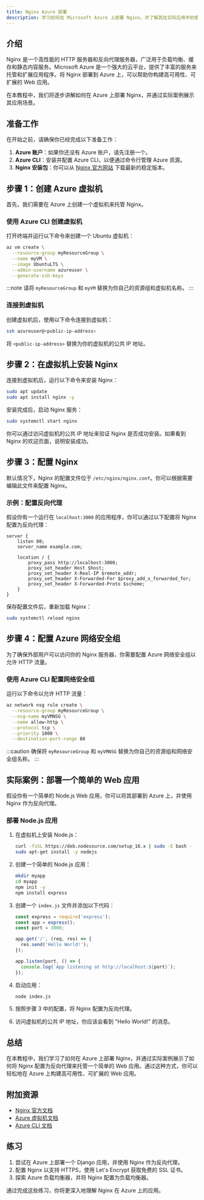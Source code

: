 ```yaml
---
title: Nginx Azure 部署
description: 学习如何在 Microsoft Azure 上部署 Nginx，并了解其在实际应用中的使用场景。
---
```


## 介绍

Nginx 是一个高性能的 HTTP 服务器和反向代理服务器，广泛用于负载均衡、缓存和静态内容服务。Microsoft Azure 是一个强大的云平台，提供了丰富的服务来托管和扩展应用程序。将 Nginx 部署到 Azure 上，可以帮助你构建高可用性、可扩展的 Web 应用。

在本教程中，我们将逐步讲解如何在 Azure 上部署 Nginx，并通过实际案例展示其应用场景。

## 准备工作

在开始之前，请确保你已经完成以下准备工作：

1. **Azure 账户**：如果你还没有 Azure 账户，请先注册一个。
2. **Azure CLI**：安装并配置 Azure CLI，以便通过命令行管理 Azure 资源。
3. **Nginx 安装包**：你可以从 [Nginx 官方网站](https://nginx.org/en/download.html) 下载最新的稳定版本。

## 步骤 1：创建 Azure 虚拟机

首先，我们需要在 Azure 上创建一个虚拟机来托管 Nginx。

### 使用 Azure CLI 创建虚拟机

打开终端并运行以下命令来创建一个 Ubuntu 虚拟机：

```bash
az vm create \
  --resource-group myResourceGroup \
  --name myVM \
  --image UbuntuLTS \
  --admin-username azureuser \
  --generate-ssh-keys
```

:::note
请将 `myResourceGroup` 和 `myVM` 替换为你自己的资源组和虚拟机名称。
:::

### 连接到虚拟机

创建虚拟机后，使用以下命令连接到虚拟机：

```bash
ssh azureuser@<public-ip-address>
```

将 `<public-ip-address>` 替换为你的虚拟机的公共 IP 地址。

## 步骤 2：在虚拟机上安装 Nginx

连接到虚拟机后，运行以下命令来安装 Nginx：

```bash
sudo apt update
sudo apt install nginx -y
```

安装完成后，启动 Nginx 服务：

```bash
sudo systemctl start nginx
```

你可以通过访问虚拟机的公共 IP 地址来验证 Nginx 是否成功安装。如果看到 Nginx 的欢迎页面，说明安装成功。

## 步骤 3：配置 Nginx

默认情况下，Nginx 的配置文件位于 `/etc/nginx/nginx.conf`。你可以根据需要编辑此文件来配置 Nginx。

### 示例：配置反向代理

假设你有一个运行在 `localhost:3000` 的应用程序，你可以通过以下配置将 Nginx 配置为反向代理：

```nginx
server {
    listen 80;
    server_name example.com;

    location / {
        proxy_pass http://localhost:3000;
        proxy_set_header Host $host;
        proxy_set_header X-Real-IP $remote_addr;
        proxy_set_header X-Forwarded-For $proxy_add_x_forwarded_for;
        proxy_set_header X-Forwarded-Proto $scheme;
    }
}
```

保存配置文件后，重新加载 Nginx：

```bash
sudo systemctl reload nginx
```

## 步骤 4：配置 Azure 网络安全组

为了确保外部用户可以访问你的 Nginx 服务器，你需要配置 Azure 网络安全组以允许 HTTP 流量。

### 使用 Azure CLI 配置网络安全组

运行以下命令以允许 HTTP 流量：

```bash
az network nsg rule create \
  --resource-group myResourceGroup \
  --nsg-name myVMNSG \
  --name allow-http \
  --protocol tcp \
  --priority 1000 \
  --destination-port-range 80
```

:::caution
确保将 `myResourceGroup` 和 `myVMNSG` 替换为你自己的资源组和网络安全组名称。
:::

## 实际案例：部署一个简单的 Web 应用

假设你有一个简单的 Node.js Web 应用，你可以将其部署到 Azure 上，并使用 Nginx 作为反向代理。

### 部署 Node.js 应用

1. 在虚拟机上安装 Node.js：

   ```bash
   curl -fsSL https://deb.nodesource.com/setup_16.x | sudo -E bash -
   sudo apt-get install -y nodejs
   ```

2. 创建一个简单的 Node.js 应用：

   ```bash
   mkdir myapp
   cd myapp
   npm init -y
   npm install express
   ```

3. 创建一个 `index.js` 文件并添加以下代码：

   ```javascript
   const express = require('express');
   const app = express();
   const port = 3000;

   app.get('/', (req, res) => {
     res.send('Hello World!');
   });

   app.listen(port, () => {
     console.log(`App listening at http://localhost:${port}`);
   });
   ```

4. 启动应用：

   ```bash
   node index.js
   ```

5. 按照步骤 3 中的配置，将 Nginx 配置为反向代理。

6. 访问虚拟机的公共 IP 地址，你应该会看到 "Hello World!" 的消息。

## 总结

在本教程中，我们学习了如何在 Azure 上部署 Nginx，并通过实际案例展示了如何将 Nginx 配置为反向代理来托管一个简单的 Web 应用。通过这种方式，你可以轻松地在 Azure 上构建高可用性、可扩展的 Web 应用。

## 附加资源

- [Nginx 官方文档](https://nginx.org/en/docs/)
- [Azure 虚拟机文档](https://docs.microsoft.com/en-us/azure/virtual-machines/)
- [Azure CLI 文档](https://docs.microsoft.com/en-us/cli/azure/)

## 练习

1. 尝试在 Azure 上部署一个 Django 应用，并使用 Nginx 作为反向代理。
2. 配置 Nginx 以支持 HTTPS，使用 Let's Encrypt 获取免费的 SSL 证书。
3. 探索 Azure 负载均衡器，并将 Nginx 配置为负载均衡器。

通过完成这些练习，你将更深入地理解 Nginx 在 Azure 上的应用。
